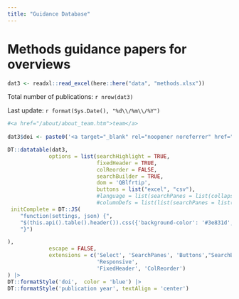 ```yaml
---
title: "Guidance Database"
---
```



# Methods guidance papers for overviews

```r

dat3 <- readxl::read_excel(here::here("data", "methods.xlsx"))

```

Total number of publications: `r nrow(dat3)` 

Last update: `r format(Sys.Date(), "%d\\/%m\\/%Y")`



```r

#<a href="/about/about_team.htm">team</a> 
  
dat3$doi <- paste0('<a target="_blank" rel="noopener noreferrer" href="', dat3$doi,'">',dat3$doi ,"</a>")

DT::datatable(dat3, 
             options = list(searchHighlight = TRUE, 
                            fixedHeader = TRUE, 
                            colReorder = FALSE,
                            searchBuilder = TRUE,
                            dom = 'QBlfrtip', 
                            buttons = list("excel", "csv"),
                            #language = list(searchPanes = list(collapse = "Search Filters")),
                            #columnDefs = list(list(searchPanes = list(show = TRUE), targets = c(1, 3, 4) )),                            
 initComplete = DT::JS(
    "function(settings, json) {",
    "$(this.api().table().header()).css({'background-color': '#3e831d', 'color': '#ffffff'});",
    "}")

),
             escape = FALSE, 
             extensions = c('Select', 'SearchPanes', 'Buttons',"SearchBuilder",
                            'Responsive',
                            'FixedHeader', 'ColReorder')
) |> 
DT::formatStyle('doi',  color = 'blue') |>
DT::formatStyle('publication year', textAlign = 'center') 

```


